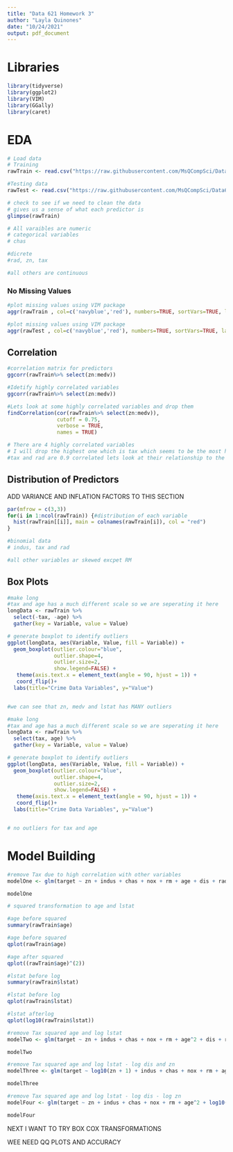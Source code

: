 ---
title: "Data 621 Homework 3"
author: "Layla Quinones"
date: "10/24/2021"
output: pdf_document
---

# Libraries

```{r, message = FALSE}
library(tidyverse)
library(ggplot2)
library(VIM)
library(GGally)
library(caret)
```

# EDA

```{r}
# Load data
# Training
rawTrain <- read.csv("https://raw.githubusercontent.com/MsQCompSci/Data621Group4/main/HW3/crime-training-data_modified.csv", header = TRUE, stringsAsFactors = FALSE)

#Testing data
rawTest <- read.csv("https://raw.githubusercontent.com/MsQCompSci/Data621Group4/main/HW3/crime-evaluation-data_modified.csv")
```


```{r}
# check to see if we need to clean the data 
# gives us a sense of what each predictor is 
glimpse(rawTrain)

# All varaibles are numeric
# categorical variables
# chas

#dicrete
#rad, zn, tax

#all others are continuous
```

### No Missing Values 

```{r}
#plot missing values using VIM package
aggr(rawTrain , col=c('navyblue','red'), numbers=TRUE, sortVars=TRUE, labels=names(rawTrain), cex.axis=.7, gap=3, ylab=c("Histogram of missing data","Pattern"))
```

```{r}
#plot missing values using VIM package
aggr(rawTest , col=c('navyblue','red'), numbers=TRUE, sortVars=TRUE, labels=names(rawCSV), cex.axis=.7, gap=3, ylab=c("Histogram of missing data","Pattern"))

```

## Correlation

```{r}
#correlation matrix for predictors
ggcorr(rawTrain%>% select(zn:medv))
```

```{r}
#Idetify highly correlated variables
ggcorr(rawTrain%>% select(zn:medv))
```

```{r}
#Lets look at some highly correlated variables and drop them
findCorrelation(cor(rawTrain%>% select(zn:medv)),
                cutoff = 0.75,
                verbose = TRUE,
                names = TRUE)

# There are 4 highly correlated variables
# I will drop the highest one which is tax which seems to be the most highly correlated
#tax and rad are 0.9 correlated lets look at their relationship to the predictor to see which one to drop
```


## Distribution of Predictors

ADD VARIANCE AND INFLATION FACTORS TO THIS SECTION

```{r}
par(mfrow = c(3,3))
for(i in 1:ncol(rawTrain)) {#distribution of each variable
  hist(rawTrain[[i]], main = colnames(rawTrain[i]), col = "red")
}

#binomial data 
# indus, tax and rad

#all other variables ar skewed excpet RM
```

## Box Plots

```{r}
#make long
#tax and age has a much different scale so we are seperating it here
longData <- rawTrain %>%
  select(-tax, -age) %>%
  gather(key = Variable, value = Value)

# generate boxplot to identify outliers
ggplot(longData, aes(Variable, Value, fill = Variable)) + 
  geom_boxplot(outlier.colour="blue", 
               outlier.shape=4, 
               outlier.size=2, 
               show.legend=FALSE) + 
   theme(axis.text.x = element_text(angle = 90, hjust = 1)) +
   coord_flip()+
  labs(title="Crime Data Variables", y="Value")


#we can see that zn, medv and lstat has MANY outliers
```


```{r}
#make long
#tax and age has a much different scale so we are seperating it here
longData <- rawTrain %>%
  select(tax, age) %>%
  gather(key = Variable, value = Value)

# generate boxplot to identify outliers
ggplot(longData, aes(Variable, Value, fill = Variable)) + 
  geom_boxplot(outlier.colour="blue", 
               outlier.shape=4, 
               outlier.size=2, 
               show.legend=FALSE) + 
   theme(axis.text.x = element_text(angle = 90, hjust = 1)) +
   coord_flip()+
  labs(title="Crime Data Variables", y="Value")


# no outliers for tax and age
```

# Model Building


```{r}
#remove Tax due to high correlation with other variables
modelOne <- glm(target ~ zn + indus + chas + nox + rm + age + dis + rad + ptratio + lstat + medv , data = rawTrain, family = "binomial")

modelOne
```


```{r}
# squared transformation to age and lstat

#age before squared
summary(rawTrain$age)
```

```{r, message = FALSE, warning = FALSE}
#age before squared
qplot(rawTrain$age)
```

```{r, message = FALSE, warning = FALSE}
#age after squared
qplot((rawTrain$age)^(2))
```


```{r}
#lstat before log
summary(rawTrain$lstat)
```

```{r, message = FALSE, warning = FALSE}
#lstat before log
qplot(rawTrain$lstat)
```

```{r, message = FALSE, warning = FALSE}
#lstat afterlog
qplot(log10(rawTrain$lstat))
```

```{r}
#remove Tax squared age and log lstat
modelTwo <- glm(target ~ zn + indus + chas + nox + rm + age^2 + dis + rad + ptratio + log10(lstat) + medv , data = rawTrain, family = "binomial")

modelTwo
```

```{r}
#remove Tax squared age and log lstat - log dis and zn
modelThree <- glm(target ~ log10(zn + 1) + indus + chas + nox + rm + age^2 + log10(dis) + rad + ptratio + log10(lstat) + medv , data = rawTrain, family = "binomial")

modelThree
```

```{r}
#remove Tax squared age and log lstat - log dis - log zn
modelFour <- glm(target ~ zn + indus + chas + nox + rm + age^2 + log10(dis) + rad + ptratio + log10(lstat) + medv , data = rawTrain, family = "binomial")

modelFour
```

NEXT I WANT TO TRY BOX COX TRANSFORMATIONS

WEE NEED QQ PLOTS AND ACCURACY